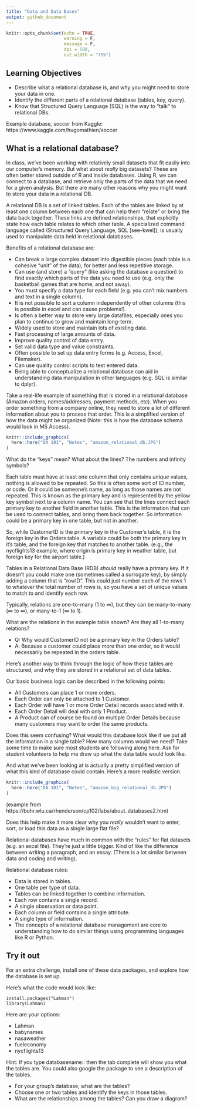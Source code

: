 ```yaml
---
title: "Data and Data Bases"
output: github_document
---
```


```r
knitr::opts_chunk$set(echo = TRUE,
                      warning = F,
                      message = F,
                      dpi = 500,
                      out.width = "75%")
```

## Learning Objectives

- Describe what a relational database is, and why you might need to store your data in one.
- Identify the different parts of a relational database (tables, key, query).
- Know that Structured Query Language (SQL) is the way to "talk" to relational DBs.

Example database, soccer from Kaggle: https://www.kaggle.com/hugomathien/soccer 

## What is a relational database?

In class, we've been working with relatively small datasets that fit easily into our computer's memory. But what about *really* big datasets? These are often better stored outside of R and inside databases. Using R, we can connect to a database, and retrieve only the parts of the data that we need for a given analysis. But there are many other reasons why you might want to store your data in a relational DB.

A relational DB is a set of linked tables. Each of the tables are linked by at least one column between each one that can help them "relate" or bring the data back together. These links are defined relationships, that explicitly state how each table relates to which other table. A specialized command language called (Structured Query Language, SQL [see-kwel]), is usually used to manipulate data held in relational databases.

Benefits of a relational database are:

- Can break a large complex dataset into digestible pieces (each table is a cohesive "unit" of the data), for better and less repetitive storage.
- Can use (and store) a "query" (like asking the database a question) to find exactly which parts of the data you need to use (e.g. only the basketball games that are home, and not away).
- You must specify a data type for each field (e.g. you can’t mix numbers and text in a single column).
- It is not possible to sort a column independently of other columns (this is possible in excel and can cause problems!).
- Is often a better way to store very large datafiles, especially ones you plan to continue to grow and maintain long-term.
- Widely used to store and maintain lots of existing data.
- Fast processing of large amounts of data.
- Improve quality control of data entry.
- Set valid data type and value constraints.
- Often possible to set up data entry forms (e.g. Access, Excel, Filemaker).
- Can use quality control scripts to test entered data.
- Being able to conceptualize a relational database can aid in understanding data manipulation in other languages (e.g. SQL is similar to dplyr).

Take a real-life example of something that is stored in a relational database (Amazon orders, names/addresses, payment methods, etc). When you order something from a company online, they need to store a lot of different information about you to process that order. This is a simplified version of how the data might be organized (Note: this is how the database schema would look in MS Access).  

```r
knitr::include_graphics(
  here::here("DA 101", "Notes", "amazon_relational_db.JPG")
)
```

What do the "keys" mean? What about the lines? The numbers and infinity symbols?

Each table must have at least one column that only contains *unique* values, nothing is allowed to be repeated. So this is often some sort of ID number, or code. Or it could be someone’s name, as long as those names are not repeated. This is known as the primary key and is represented by the yellow key symbol next to a column name. You can see that the lines connect each primary key to another field in another table. This is the information that can be used to connect tables, and bring them back together. So information could be a primary key in one table, but not in another. 

So, while CustomerID is the primary key in the Customer’s table, it is the foreign key in the Orders table. A variable could be both the primary key in it’s table, and the foreign key that matches to another table. (e.g., the nycflights13 example, where origin is primary key in weather table, but foreign key for the airport table.)

Tables in a Relational Data Base (RDB) *should* really have a primary key. If it doesn’t you could make one (sometimes called a surrogate key), by simply adding a column that is "rowID". This could just number each of the rows 1 to whatever the total number of rows is, so you have a set of unique values to match to and identify each row. 

Typically, relations are one-to-many (1 to $\infty$), but they can be many-to-many ($\infty$ to $\infty$), or many-to-1 ($\infty$ to 1). 

What are the relations in the example table shown? Are they all 1-to-many relations?

- Q: Why would CustomerID not be a primary key in the Orders table? 
- A: Because a customer could place more than one order, so it would necessarily be repeated in the orders table.

Here’s another way to think through the logic of how these tables are structured, and why they are stored in a relational set of data tables.

Our basic business logic can be described in the following points:

- All Customers can place 1 or more orders.
- Each Order can only be attached to 1 Customer.
- Each Order will have 1 or more Order Detail records associated with it.
- Each Order Detail will deal with only 1 Product.
- A Product can of course be found on multiple Order Details because many customers may want to order the same products.

Does this seem confusing? What would this database look like if we put all the information in a single table? How many columns would we need? Take some time to make sure most students are following along here. Ask for student volunteers to help me draw up what the data table would look like.

And what we’ve been looking at is actually a pretty simplified version of what this kind of database could contain. Here’s a more realistic version.

```r
knitr::include_graphics(
  here::here("DA 101", "Notes", "amazon_big_relational_db.JPG")
)
```

(example from https://bohr.wlu.ca/rhenderson/cp102/labs/about_databases2.htm)

Does this help make it more clear why you *really* wouldn’t want to enter, sort, or load this data as a single large flat file?

Relational databases have much in common with the "rules" for flat datasets (e.g. an excel file). They’re just a little bigger. Kind of like the difference between writing a paragraph, and an essay. (There is a lot similar between data and coding and writing). 

Relational database rules:

- Data is stored in tables.
- One table per type of data.
- Tables can be linked together to combine information.
- Each row contains a single record.
- A single observation or data point.
- Each column or field contains a single attribute.
- A single type of information.
- The concepts of a relational database management are core to understanding how to do similar things using programming languages like R or Python.


## Try it out

For an extra challenge, install one of these data packages, and explore how the database is set up.

Here's what the code would look like:

```
install.packages("Lahman")
library(Lahman)
```

Here are your options:

- Lahman
- babynames
- nasaweather
- fueleconomy
- nycflights13

Hint: If you type databasename:: then the tab complete will show you what the tables are. You could also google the package to see a description of the tables.

- For your group’s database, what are the tables? 
- Choose one or two tables and identify the keys in those tables.
- What are the relationships among the tables? Can you draw a diagram?
